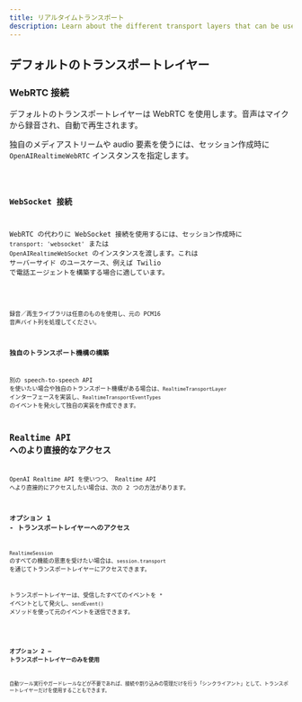 ```yaml
---
title: リアルタイムトランスポート
description: Learn about the different transport layers that can be used with Realtime Agents.
---
```




## デフォルトのトランスポートレイヤー

### WebRTC 接続

デフォルトのトランスポートレイヤーは WebRTC を使用します。音声はマイクから録音され、自動で再生されます。

独自のメディアストリームや audio 要素を使うには、セッション作成時に `OpenAIRealtimeWebRTC` インスタンスを指定します。

<Code lang="typescript" code={customWebRTCTransportExample} />

### WebSocket 接続

WebRTC の代わりに WebSocket 接続を使用するには、セッション作成時に `transport: 'websocket'` または `OpenAIRealtimeWebSocket` のインスタンスを渡します。これは サーバーサイド のユースケース、例えば Twilio で電話エージェントを構築する場合に適しています。

<Code lang="typescript" code={websocketSessionExample} />

録音／再生ライブラリは任意のものを使用し、元の PCM16 音声バイト列を処理してください。

### 独自のトランスポート機構の構築

別の speech-to-speech API を使いたい場合や独自のトランスポート機構がある場合は、`RealtimeTransportLayer` インターフェースを実装し、`RealtimeTransportEventTypes` のイベントを発火して独自の実装を作成できます。

## Realtime API へのより直接的なアクセス

OpenAI Realtime API を使いつつ、 Realtime API へより直接的にアクセスしたい場合は、次の 2 つの方法があります。

### オプション 1 - トランスポートレイヤーへのアクセス

`RealtimeSession` のすべての機能の恩恵を受けたい場合は、`session.transport` を通じてトランスポートレイヤーにアクセスできます。

トランスポートレイヤーは、受信したすべてのイベントを `*` イベントとして発火し、`sendEvent()` メソッドを使って元のイベントを送信できます。

<Code lang="typescript" code={transportEventsExample} />

### オプション 2 — トランスポートレイヤーのみを使用

自動ツール実行やガードレールなどが不要であれば、接続や割り込みの管理だけを行う「シンクライアント」として、トランスポートレイヤーだけを使用することもできます。

<Code lang="typescript" code={thinClientExample} />
